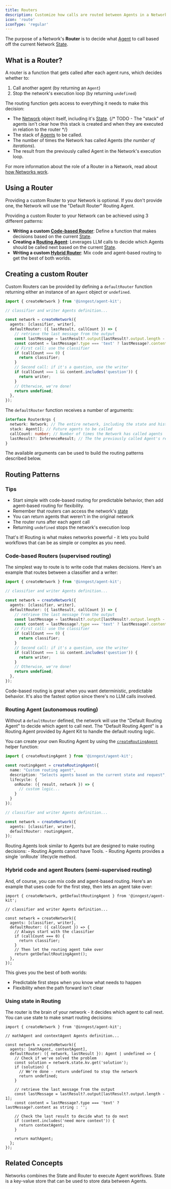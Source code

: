 ```yaml
---
title: Routers
description: Customize how calls are routed between Agents in a Network.
icon: 'route'
iconType: 'regular'
---
```


The purpose of a Network's **Router** is to decide what [Agent](/concepts/agents) to call based off the current Network [State](/concepts/state).

## What is a Router?

A router is a function that gets called after each agent runs, which decides whether to:

1. Call another agent (by returning an `Agent`)
2. Stop the network's execution loop (by returning `undefined`)

The routing function gets access to everything it needs to make this decision:

- The [Network](/concepts/networks) object itself, including it's [State](/concepts/state).
  {/* TODO - The "stack" of agents isn't clear how this stack is created and when they are executed in relation to the router */}
- The stack of [Agents](/concepts/agents) to be called.
- The number of times the Network has called Agents (_the number of iterations_).
- The result from the previously called Agent in the Network's execution loop.

For more information about the role of a Router in a Network, read about [how Networks work](/concepts/networks#how-networks-work).

## Using a Router

<Tip>
  Providing a custom Router to your Network is optional. If you don't provide one, the Network will use the "Default Router" Routing Agent.
</Tip>

Providing a custom Router to your Network can be achieved using 3 different patterns:

- **Writing a custom [Code-based Router](/concepts/routers#code-based-routers-supervised-routing)**: Define a function that makes decisions based on the current [State](/concepts/state).
- **Creating a [Routing Agent](/concepts/routers#routing-agent-autonomous-routing)**: Leverages LLM calls to decide which Agents should be called next based on the current [State](/concepts/state).
- **Writing a custom [Hybrid Router](/concepts/routers#hybrid-code-and-agent-routers-semi-supervised-routing)**: Mix code and agent-based routing to get the best of both worlds.


## Creating a custom Router

Custom Routers can be provided by defining a `defaultRouter` function returning either an instance of an `Agent` object or `undefined`.

```ts
import { createNetwork } from '@inngest/agent-kit';

// classifier and writer Agents definition...

const network = createNetwork({
  agents: [classifier, writer],
  defaultRouter: ({ lastResult, callCount }) => {
    // retrieve the last message from the output
    const lastMessage = lastResult?.output[lastResult?.output.length - 1];
    const content = lastMessage?.type === 'text' ? lastMessage?.content as string : '';
    // First call: use the classifier
    if (callCount === 0) {
      return classifier;
    }
    // Second call: if it's a question, use the writer
    if (callCount === 1 && content.includes('question')) {
      return writer;
    }
    // Otherwise, we're done!
    return undefined;
  },
});
```

The `defaultRouter` function receives a number of arguments:

```ts @inngest/agent-kit
interface RouterArgs {
  network: Network; // The entire network, including the state and history
  stack: Agent[]; // Future agents to be called
  callCount: number; // Number of times the Network has called agents
  lastResult?: InferenceResult; // The the previously called Agent's result
}
```

The available arguments can be used to build the routing patterns described below.


## Routing Patterns

### Tips

- Start simple with code-based routing for predictable behavior, then add agent-based routing for flexibility.
- Remember that routers can access the network's [state](/concepts/state)
- You can return agents that weren't in the original network
- The router runs after each agent call
- Returning `undefined` stops the network's execution loop

That's it! Routing is what makes networks powerful - it lets you build workflows that can be as simple or complex as you need.



### Code-based Routers (supervised routing)

The simplest way to route is to write code that makes decisions. Here's an example that routes between a classifier and a writer:

```ts
import { createNetwork } from '@inngest/agent-kit';

// classifier and writer Agents definition...

const network = createNetwork({
  agents: [classifier, writer],
  defaultRouter: ({ lastResult, callCount }) => {
    // retrieve the last message from the output
    const lastMessage = lastResult?.output[lastResult?.output.length - 1];
    const content = lastMessage?.type === 'text' ? lastMessage?.content as string : '';
    // First call: use the classifier
    if (callCount === 0) {
      return classifier;
    }
    // Second call: if it's a question, use the writer
    if (callCount === 1 && content.includes('question')) {
      return writer;
    }
    // Otherwise, we're done!
    return undefined;
  },
});
```

Code-based routing is great when you want deterministic, predictable behavior. It's also the fastest option since there's no LLM calls involved.

### Routing Agent (autonomous routing)

Without a `defaultRouter` defined, the network will use the "Default Routing Agent" to decide which agent to call next.
The "Default Routing Agent" is a Routing Agent provided by Agent Kit to handle the default routing logic.

You can create your own Routing Agent by using the [`createRoutingAgent`](/reference/network-router#createroutingagent) helper function:

```ts
import { createRoutingAgent } from '@inngest/agent-kit';

const routingAgent = createRoutingAgent({
  name: "Custom routing agent",
  description: "Selects agents based on the current state and request",
  lifecycle: {
    onRoute: ({ result, network }) => {
      // custom logic...
    }
  }
});

// classifier and writer Agents definition...

const network = createNetwork({
  agents: [classifier, writer],
  defaultRouter: routingAgent,
});
```

<Warning>
  Routing Agents look similar to Agents but are designed to make routing decisions:
  - Routing Agents cannot have Tools.
  - Routing Agents provides a single `onRoute` lifecycle method.
</Warning>

### Hybrid code and agent Routers (semi-supervised routing)

And, of course, you can mix code and agent-based routing. Here's an example that uses code for the first step, then lets an agent take over:

```tsx
import { createNetwork, getDefaultRoutingAgent } from '@inngest/agent-kit';

// classifier and writer Agents definition...

const network = createNetwork({
  agents: [classifier, writer],
  defaultRouter: ({ callCount }) => {
    // Always start with the classifier
    if (callCount === 0) {
      return classifier;
    }
    // Then let the routing agent take over
    return getDefaultRoutingAgent();
  },
});
```

This gives you the best of both worlds:

- Predictable first steps when you know what needs to happen
- Flexibility when the path forward isn't clear

### Using state in Routing

The router is the brain of your network - it decides which agent to call next. You can use state to make smart routing decisions:

```tsx
import { createNetwork } from '@inngest/agent-kit';

// mathAgent and contextAgent Agents definition...

const network = createNetwork({
  agents: [mathAgent, contextAgent],
  defaultRouter: ({ network, lastResult }): Agent | undefined => {
    // Check if we've solved the problem
    const solution = network.state.kv.get('solution');
    if (solution) {
      // We're done - return undefined to stop the network
      return undefined;
    }

    // retrieve the last message from the output
    const lastMessage = lastResult?.output[lastResult?.output.length - 1];
    const content = lastMessage?.type === 'text' ? lastMessage?.content as string : '';

    // Check the last result to decide what to do next
    if (content.includes('need more context')) {
      return contextAgent;
    }

    return mathAgent;
  };
});
```


## Related Concepts

<CardGroup>
  <Card title="Networks" icon="route" href="/concepts/networks">Networks combines the State and Router to execute Agent workflows.</Card>
  <Card title="State" icon="database" href="/concepts/state">State is a key-value store that can be used to store data between Agents.</Card>
</CardGroup>
